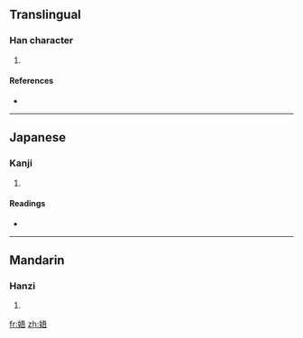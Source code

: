==Translingual==

===Han character===
{{Han char|rn=38|rad=女|as=07|sn=10|four=|canj=女一一口 (VMMR)}}

# {{defn|Han|sort=女07}}

====References====
* {{Han ref|kx=0263.160|dkj=06338|dj=0530.030|hdz=21050.030|uh=5A2A|ud=23082}}

----

==Japanese==

===Kanji===
{{ja-kanji|grade=|rs=女07}}

# {{defn|Japanese}}

====Readings====
* {{ja-readings|on=[[ご]] (go), [[ぎょ]] (gyo)|kun=[[おんな]] (onna)}}

----

==Mandarin==

===Hanzi===
{{cmn-hanzi|pin=[[āi]] ([[ai1]]), [[wú]] ([[wu2]])|wg=ai<sup>1</sup>, wu<sup>2</sup>}}

# {{defn|Mandarin}}

[[fr:娪]]
[[zh:娪]]